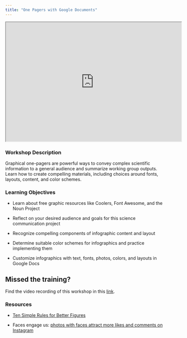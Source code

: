 ```yaml
---
title: "One Pagers with Google Documents"
---
```


<iframe width="560" height="380"src="https://docs.google.com/presentation/d/1PWeFAZ0KFI84WmwJJIwzYSaWpg91Trbj-AQi1G2oQGI/preview" allowfullscreen></iframe>



### Workshop Description {.unnumbered}
Graphical one-pagers are powerful ways to convey complex scientific information to a general audience and summarize working group outputs. Learn how to create compelling materials, including choices around fonts, layouts, content, and color schemes.


### Learning Objectives{.unnumbered}
-   Learn about free graphic resources like Coolers, Font Awesome, and the Noun Project 

-   Reflect on your desired audience and goals for this science communication project

-   Recognize compelling components of infographic content and layout

-   Determine suitable color schemes for infographics and practice implementing them

-   Customize infographics with text, fonts, photos, colors, and layouts in Google Docs


:::callout-important
## Missed the training?

Find the video recording of this workshop in this [link](https://drive.google.com/file/d/1PfOcQaiDtlcYymEkyW_rvkuMSpyQ-Z3k/view?usp=drive_link).

:::



### Resources {.unnumbered}

- [Ten Simple Rules for Better Figures](https://journals.plos.org/ploscompbiol/article?id=10.1371/journal.pcbi.1003833)

- Faces engage us: [photos with faces attract more likes and comments on Instagram](https://www.researchgate.net/publication/266655817_Faces_engage_us_photos_with_faces_attract_more_likes_and_comments_on_Instagram)
